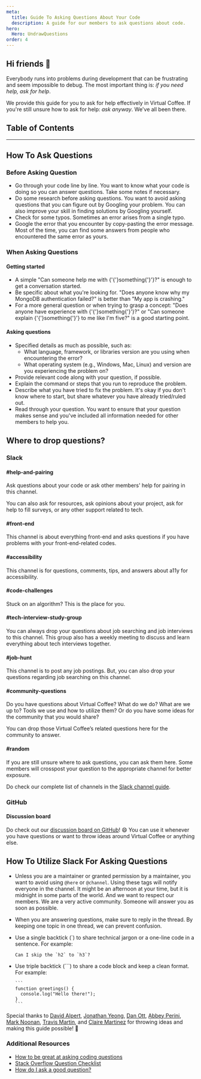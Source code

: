```yaml
---
meta:
  title: Guide To Asking Questions About Your Code
  description: A guide for our members to ask questions about code.
hero:
  Hero: UndrawQuestions
order: 4
---
```



<TextContainer background="light" showBackToTopLink={false}>

## Hi friends 👋

<LeadText>

Everybody runs into problems during development that can be frustrating and seem impossible to debug. The most important thing is: _if you need help, ask for help_.

We provide this guide for you to ask for help effectively in Virtual Coffee. If you're still unsure how to ask for help: _ask anyway_. We've all been there.

</LeadText>

</TextContainer>

## Table of Contents

<TextContainer background="light" showBackToTopLink={false}>

---

## How To Ask Questions

### Before Asking Question

- Go through your code line by line.
  You want to know what your code is doing so you can answer questions. Take some notes if necessary.
- Do some research before asking questions.
  You want to avoid asking questions that you can figure out by Googling your problem. You can also improve your skill in finding solutions by Googling yourself.
- Check for some typos.
  Sometimes an error arises from a single typo.
- Google the error that you encounter by copy-pasting the error message.
  Most of the time, you can find some answers from people who encountered the same error as yours.

### When Asking Questions

#### Getting started

- A simple "Can someone help me with {'{'}something{'}'}?" is enough to get a conversation started.
- Be specific about what you're looking for.
  "Does anyone know why my MongoDB authentication failed?" is better than "My app is crashing."
- For a more general question or when trying to grasp a concept:
  "Does anyone have experience with {'{'}something{'}'}?" or "Can someone explain {'{'}something{'}'} to me like I'm five?" is a good starting point.

#### Asking questions

- Specified details as much as possible, such as:
  - What language, framework, or libraries version are you using when encountering the error?
  - What operating system (e.g., Windows, Mac, Linux) and version are you experiencing the problem on?
- Provide relevant code along with your question, if possible.
- Explain the command or steps that you run to reproduce the problem.
- Describe what you have tried to fix the problem. It's okay if you don't know where to start, but share whatever you have already tried/ruled out.
- Read through your question. You want to ensure that your question makes sense and you've included all information needed for other members to help you.

</TextContainer>

<TextContainer background="light">

## Where to drop questions?

### Slack

#### #help-and-pairing

Ask questions about your code or ask other members' help for pairing in this channel.

You can also ask for resources, ask opinions about your project, ask for help to fill surveys, or any other support related to tech.

#### #front-end

This channel is about everything front-end and asks questions if you have problems with your front-end-related codes.

#### #accessibility

This channel is for questions, comments, tips, and answers about a11y for accessibility.

#### #code-challenges

Stuck on an algorithm? This is the place for you.

#### #tech-interview-study-group

You can always drop your questions about job searching and job interviews to this channel. This group also has a weekly meeting to discuss and learn everything about tech interviews together.

#### #job-hunt

This channel is to post any job postings. But, you can also drop your questions regarding job searching on this channel.

#### #community-questions

Do you have questions about Virtual Coffee? What do we do? What are we up to? Tools we use and how to utilize them?
Or do you have some ideas for the community that you would share?

You can drop those Virtual Coffee’s related questions here for the community to answer.

#### #random

If you are still unsure where to ask questions, you can ask them here. Some members will crosspost your question to the appropriate channel for better exposure.

Do check our complete list of channels in the [Slack channel guide](/resources/virtual-coffee/slack-channel-guide/).

### GitHub

#### Discussion board

Do check out our [discussion board on GitHub](https://github.com/Virtual-Coffee/virtualcoffee.io/discussions)! 😄 You can use it whenever you have questions or want to throw ideas around Virtual Coffee or anything else.

</TextContainer>

<TextContainer>

## How To Utilize Slack For Asking Questions

- Unless you are a maintainer or granted permission by a maintainer, you want to avoid using `@here` or `@channel`.
  Using these tags will notify everyone in the channel. It might be an afternoon at your time, but it is midnight in some parts of the world. And we want to respect our members. We are a very active community. Someone will answer you as soon as possible.
- When you are answering questions, make sure to reply in the thread.
  By keeping one topic in one thread, we can prevent confusion.
- Use a single backtick (`) to share technical jargon or a one-line code in a sentence.
  For example:

  ```text
  Can I skip the `h2` to `h3`?
  ```

- Use triple backtick (```) to share a code block and keep a clean format.
  For example:

  ````
  ```
  function greetings() {
    console.log("Hello there!");
  }
  ```
  ````

</TextContainer>

<TextContainer background="light">

Special thanks to [David Alpert](https://github.com/davidalpert), [Jonathan Yeong](https://github.com/jonathanyeong), [Dan Ott](https://github.com/danieltott), [Abbey Perini](https://github.com/abbeyperini), [Mark Noonan](https://github.com/marktnoonan), [Travis Martin](https://github.com/LincolnFleet), and [Claire Martinez](https://github.com/Claire) for throwing ideas and making this guide possible! 💙

### Additional Resources

- [How to be great at asking coding questions](https://medium.com/@gordon_zhu/how-to-be-great-at-asking-questions-e37be04d0603)
- [Stack Overflow Question Checklist](https://codeblog.jonskeet.uk/2012/11/24/stack-overflow-question-checklist/)
- [How do I ask a good question?](https://stackoverflow.com/help/how-to-ask)

</TextContainer>
